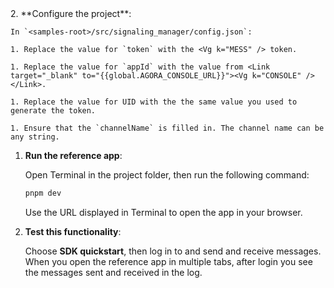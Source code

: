 <PlatformWrapper platform="web">
2. **Configure the project**:

    In `<samples-root>/src/signaling_manager/config.json`:

    1. Replace the value for `token` with the <Vg k="MESS" /> token.

    1. Replace the value for `appId` with the value from <Link target="_blank" to="{{global.AGORA_CONSOLE_URL}}"><Vg k="CONSOLE" /></Link>.

    1. Replace the value for UID with the the same value you used to generate the token.

    1. Ensure that the `channelName` is filled in. The channel name can be any string.

1.  **Run the <Vpl k="NAME" /> reference app**:

    Open Terminal in the project folder, then run the following command:

    ``` bash
    pnpm dev
    ```

    Use the URL displayed in Terminal to open the app in your browser.

1. **Test this <Vpd k="NAME" /> functionality**:

    Choose **SDK quickstart**, then log in to <Vg k="MESS" /> and send and receive messages. When you open the reference app in multiple tabs, after login you see the messages sent and received in the log.

</PlatformWrapper>

